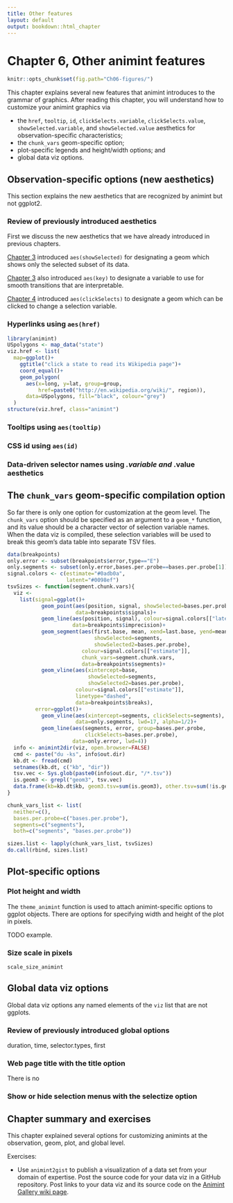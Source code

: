 ```yaml
---
title: Other features
layout: default
output: bookdown::html_chapter
---
```


# Chapter 6, Other animint features

```r
knitr::opts_chunk$set(fig.path="Ch06-figures/")
```

This chapter explains several new features that animint introduces to
the grammar of graphics. After reading this chapter, you will
understand how to customize your animint graphics via

* the `href`, `tooltip`, `id`, `clickSelects.variable`,
  `clickSelects.value`, `showSelected.variable`, and
  `showSelected.value` aesthetics for observation-specific
  characteristics;
* the `chunk_vars` geom-specific option;
* plot-specific legends and height/width options; and
* global data viz options.

## Observation-specific options (new aesthetics)

This section explains the new aesthetics that are recognized by
animint but not ggplot2.

### Review of previously introduced aesthetics

First we discuss the new aesthetics that we have already introduced in
previous chapters.

[Chapter 3](Ch03-showSelected.html#selecting-with-menus) introduced
`aes(showSelected)` for designating a geom which shows only
the selected subset of its data.

[Chapter 3](Ch03-showSelected.html#duration-key) also introduced
`aes(key)` to designate a variable to use for smooth transitions that
are interpretable.

[Chapter 4](Ch04-clickSelects.html#clickSelects-aes) introduced
`aes(clickSelects)` to designate a geom which can be clicked to change
a selection variable.

### Hyperlinks using `aes(href)`

```r
library(animint)
USpolygons <- map_data("state")
viz.href <- list(
  map=ggplot()+
    ggtitle("click a state to read its Wikipedia page")+
    coord_equal()+
    geom_polygon(
      aes(x=long, y=lat, group=group,
          href=paste0("http://en.wikipedia.org/wiki/", region)),
      data=USpolygons, fill="black", colour="grey")
  )
structure(viz.href, class="animint")
```

### Tooltips using `aes(tooltip)`

### CSS id using `aes(id)`

### Data-driven selector names using *.variable and *.value aesthetics

## The `chunk_vars` geom-specific compilation option

So far there is only one option for customization at the geom
level. The `chunk_vars` option should be specified as an argument to a
`geom_*` function, and its value should be a character vector of
selection variable names. When the data viz is compiled, these
selection variables will be used to break this geom's data table into
separate TSV files.

```r
data(breakpoints)
only.error <- subset(breakpoints$error,type=="E")
only.segments <- subset(only.error,bases.per.probe==bases.per.probe[1])
signal.colors <- c(estimate="#0adb0a",
                   latent="#0098ef")
tsvSizes <- function(segment.chunk.vars){
  viz <- 
    list(signal=ggplot()+
           geom_point(aes(position, signal, showSelected=bases.per.probe),
                      data=breakpoints$signals)+
           geom_line(aes(position, signal), colour=signal.colors[["latent"]],
                     data=breakpoints$imprecision)+
           geom_segment(aes(first.base, mean, xend=last.base, yend=mean,
                            showSelected=segments,
                            showSelected2=bases.per.probe),
                        colour=signal.colors[["estimate"]],
                        chunk_vars=segment.chunk.vars,
                        data=breakpoints$segments)+
           geom_vline(aes(xintercept=base,
                          showSelected=segments,
                          showSelected2=bases.per.probe),
                      colour=signal.colors[["estimate"]],
                      linetype="dashed",
                      data=breakpoints$breaks),
         error=ggplot()+
           geom_vline(aes(xintercept=segments, clickSelects=segments),
                      data=only.segments, lwd=17, alpha=1/2)+
           geom_line(aes(segments, error, group=bases.per.probe,
                         clickSelects=bases.per.probe),
                     data=only.error, lwd=4))
  info <- animint2dir(viz, open.browser=FALSE)
  cmd <- paste("du -ks", info$out.dir)
  kb.dt <- fread(cmd)
  setnames(kb.dt, c("kb", "dir"))
  tsv.vec <- Sys.glob(paste0(info$out.dir, "/*.tsv"))
  is.geom3 <- grepl("geom3", tsv.vec)
  data.frame(kb=kb.dt$kb, geom3.tsv=sum(is.geom3), other.tsv=sum(!is.geom3))
}

chunk_vars_list <- list(
  neither=c(),
  bases.per.probe=c("bases.per.probe"),
  segments=c("segments"),
  both=c("segments", "bases.per.probe"))

sizes.list <- lapply(chunk_vars_list, tsvSizes)
do.call(rbind, sizes.list)
```

## Plot-specific options

### Plot height and width

The `theme_animint` function is used to attach animint-specific
options to ggplot objects. There are options for specifying width and
height of the plot in pixels.

TODO example.

### Size scale in pixels

`scale_size_animint`

## Global data viz options

Global data viz options any named elements of the `viz` list that are
not ggplots.

### Review of previously introduced global options

duration, time, selector.types, first

### Web page title with the title option

There is no 

### Show or hide selection menus with the selectize option

## Chapter summary and exercises

This chapter explained several options for customizing animints at the
observation, geom, plot, and global level.

Exercises:

* Use `animint2gist` to publish a visualization of a data set from
  your domain of expertise. Post the source code for your data viz in
  a GitHub repository. Post links to your data viz and its source code
  on the
  [Animint Gallery wiki page](https://github.com/tdhock/animint/wiki/Gallery).
